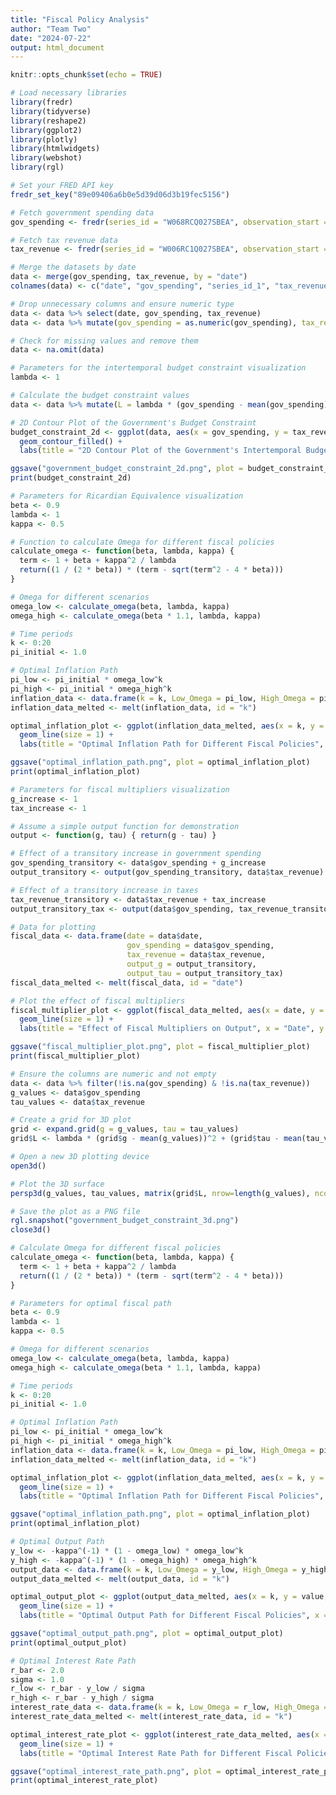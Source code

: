 ```yaml
---
title: "Fiscal Policy Analysis"
author: "Team Two"
date: "2024-07-22"
output: html_document
---
```


```r
knitr::opts_chunk$set(echo = TRUE)
```

```r
# Load necessary libraries
library(fredr)
library(tidyverse)
library(reshape2)
library(ggplot2)
library(plotly)
library(htmlwidgets)
library(webshot)
library(rgl)
```

```r
# Set your FRED API key
fredr_set_key("89e09406a6b0e5d39d06d3b19fec5156")

# Fetch government spending data
gov_spending <- fredr(series_id = "W068RCQ027SBEA", observation_start = as.Date("2000-01-01"))

# Fetch tax revenue data
tax_revenue <- fredr(series_id = "W006RC1Q027SBEA", observation_start = as.Date("2000-01-01"))

# Merge the datasets by date
data <- merge(gov_spending, tax_revenue, by = "date")
colnames(data) <- c("date", "gov_spending", "series_id_1", "tax_revenue", "series_id_2")

# Drop unnecessary columns and ensure numeric type
data <- data %>% select(date, gov_spending, tax_revenue)
data <- data %>% mutate(gov_spending = as.numeric(gov_spending), tax_revenue = as.numeric(tax_revenue))

# Check for missing values and remove them
data <- na.omit(data)
```

```r
# Parameters for the intertemporal budget constraint visualization
lambda <- 1

# Calculate the budget constraint values
data <- data %>% mutate(L = lambda * (gov_spending - mean(gov_spending))^2 + (tax_revenue - mean(tax_revenue))^2)

# 2D Contour Plot of the Government's Budget Constraint
budget_constraint_2d <- ggplot(data, aes(x = gov_spending, y = tax_revenue, z = L)) +
  geom_contour_filled() +
  labs(title = "2D Contour Plot of the Government's Intertemporal Budget Constraint", x = "Government Spending (g)", y = "Tax Revenue (τ)", fill = "Loss (L)")

ggsave("government_budget_constraint_2d.png", plot = budget_constraint_2d)
print(budget_constraint_2d)
```

```r
# Parameters for Ricardian Equivalence visualization
beta <- 0.9
lambda <- 1
kappa <- 0.5

# Function to calculate Omega for different fiscal policies
calculate_omega <- function(beta, lambda, kappa) {
  term <- 1 + beta + kappa^2 / lambda
  return((1 / (2 * beta)) * (term - sqrt(term^2 - 4 * beta)))
}

# Omega for different scenarios
omega_low <- calculate_omega(beta, lambda, kappa)
omega_high <- calculate_omega(beta * 1.1, lambda, kappa)

# Time periods
k <- 0:20
pi_initial <- 1.0

# Optimal Inflation Path
pi_low <- pi_initial * omega_low^k
pi_high <- pi_initial * omega_high^k
inflation_data <- data.frame(k = k, Low_Omega = pi_low, High_Omega = pi_high)
inflation_data_melted <- melt(inflation_data, id = "k")

optimal_inflation_plot <- ggplot(inflation_data_melted, aes(x = k, y = value, color = variable)) +
  geom_line(size = 1) +
  labs(title = "Optimal Inflation Path for Different Fiscal Policies", x = "Time Periods (k)", y = "Optimal Inflation Path (π_t+k)", color = "Scenario")

ggsave("optimal_inflation_path.png", plot = optimal_inflation_plot)
print(optimal_inflation_plot)

```

```r
# Parameters for fiscal multipliers visualization
g_increase <- 1
tax_increase <- 1

# Assume a simple output function for demonstration
output <- function(g, tau) { return(g - tau) }

# Effect of a transitory increase in government spending
gov_spending_transitory <- data$gov_spending + g_increase
output_transitory <- output(gov_spending_transitory, data$tax_revenue)

# Effect of a transitory increase in taxes
tax_revenue_transitory <- data$tax_revenue + tax_increase
output_transitory_tax <- output(data$gov_spending, tax_revenue_transitory)

# Data for plotting
fiscal_data <- data.frame(date = data$date, 
                          gov_spending = data$gov_spending, 
                          tax_revenue = data$tax_revenue, 
                          output_g = output_transitory, 
                          output_tau = output_transitory_tax)
fiscal_data_melted <- melt(fiscal_data, id = "date")

# Plot the effect of fiscal multipliers
fiscal_multiplier_plot <- ggplot(fiscal_data_melted, aes(x = date, y = value, color = variable)) +
  geom_line(size = 1) +
  labs(title = "Effect of Fiscal Multipliers on Output", x = "Date", y = "Output", color = "Scenario")

ggsave("fiscal_multiplier_plot.png", plot = fiscal_multiplier_plot)
print(fiscal_multiplier_plot)

```

```r
# Ensure the columns are numeric and not empty
data <- data %>% filter(!is.na(gov_spending) & !is.na(tax_revenue))
g_values <- data$gov_spending
tau_values <- data$tax_revenue

# Create a grid for 3D plot
grid <- expand.grid(g = g_values, tau = tau_values)
grid$L <- lambda * (grid$g - mean(g_values))^2 + (grid$tau - mean(tau_values))^2

# Open a new 3D plotting device
open3d()

# Plot the 3D surface
persp3d(g_values, tau_values, matrix(grid$L, nrow=length(g_values), ncol=length(tau_values)), col = "lightblue", xlab = "Government Spending (g)", ylab = "Tax Revenue (τ)", zlab = "Loss (L)", main = "3D Plot of the Government's Intertemporal Budget Constraint")

# Save the plot as a PNG file
rgl.snapshot("government_budget_constraint_3d.png")
close3d()
```

```r
# Calculate Omega for different fiscal policies
calculate_omega <- function(beta, lambda, kappa) {
  term <- 1 + beta + kappa^2 / lambda
  return((1 / (2 * beta)) * (term - sqrt(term^2 - 4 * beta)))
}

# Parameters for optimal fiscal path
beta <- 0.9
lambda <- 1
kappa <- 0.5

# Omega for different scenarios
omega_low <- calculate_omega(beta, lambda, kappa)
omega_high <- calculate_omega(beta * 1.1, lambda, kappa)

# Time periods
k <- 0:20
pi_initial <- 1.0

# Optimal Inflation Path
pi_low <- pi_initial * omega_low^k
pi_high <- pi_initial * omega_high^k
inflation_data <- data.frame(k = k, Low_Omega = pi_low, High_Omega = pi_high)
inflation_data_melted <- melt(inflation_data, id = "k")

optimal_inflation_plot <- ggplot(inflation_data_melted, aes(x = k, y = value, color = variable)) +
  geom_line(size = 1) +
  labs(title = "Optimal Inflation Path for Different Fiscal Policies", x = "Time Periods (k)", y = "Optimal Inflation Path (π_t+k)", color = "Scenario")

ggsave("optimal_inflation_path.png", plot = optimal_inflation_plot)
print(optimal_inflation_plot)
```

```r
# Optimal Output Path
y_low <- -kappa^(-1) * (1 - omega_low) * omega_low^k
y_high <- -kappa^(-1) * (1 - omega_high) * omega_high^k
output_data <- data.frame(k = k, Low_Omega = y_low, High_Omega = y_high)
output_data_melted <- melt(output_data, id = "k")

optimal_output_plot <- ggplot(output_data_melted, aes(x = k, y = value, color = variable)) +
  geom_line(size = 1) +
  labs(title = "Optimal Output Path for Different Fiscal Policies", x = "Time Periods (k)", y = "Optimal Output Path (y_t+k)", color = "Scenario")

ggsave("optimal_output_path.png", plot = optimal_output_plot)
print(optimal_output_plot)
```

```r
# Optimal Interest Rate Path
r_bar <- 2.0
sigma <- 1.0
r_low <- r_bar - y_low / sigma
r_high <- r_bar - y_high / sigma
interest_rate_data <- data.frame(k = k, Low_Omega = r_low, High_Omega = r_high)
interest_rate_data_melted <- melt(interest_rate_data, id = "k")

optimal_interest_rate_plot <- ggplot(interest_rate_data_melted, aes(x = k, y = value, color = variable)) +
  geom_line(size = 1) +
  labs(title = "Optimal Interest Rate Path for Different Fiscal Policies", x = "Time Periods (k)", y = "Optimal Interest Rate Path (r_t+k)", color = "Scenario")

ggsave("optimal_interest_rate_path.png", plot = optimal_interest_rate_plot)
print(optimal_interest_rate_plot)
```